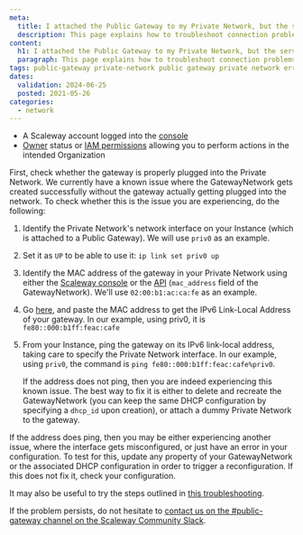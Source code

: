 ```yaml
---
meta:
  title: I attached the Public Gateway to my Private Network, but the services provided by the gateway are not working (NAT etc)
  description: This page explains how to troubleshoot connection problems after attaching a Public Gateway to a Private Network but finding that the services provided by the gateway are not working (NAT etc)
content:
  h1: I attached the Public Gateway to my Private Network, but the services provided by the gateway are not working (NAT etc)
  paragraph: This page explains how to troubleshoot connection problems after attaching a Public Gateway to a Private Network but finding that the services provided by the gateway are not working (NAT etc)
tags: public-gateway private-network public gateway private network error nat dns 
dates:
  validation: 2024-06-25
  posted: 2021-05-26
categories:
  - network
---
```


<Macro id="requirements" />

- A Scaleway account logged into the [console](https://console.scaleway.com/)
- [Owner](/identity-and-access-management/iam/concepts/#owner) status or [IAM permissions](/identity-and-access-management/iam/concepts/#permission) allowing you to perform actions in the intended Organization

First, check whether the gateway is properly plugged into the Private Network. We currently have a known issue where the GatewayNetwork gets created successfully without the gateway actually getting plugged into the network. To check whether this is the issue you are experiencing, do the following:

1. Identify the Private Network's network interface on your Instance (which is attached to a Public Gateway). We will use `priv0` as an example.
2. Set it as `UP` to be able to use it: `ip link set priv0 up`
3. Identify the MAC address of the gateway in your Private Network using either the [Scaleway console](https://console.scaleway.com/) or the [API](https://www.scaleway.com/en/developers/api/public-gateway/#path-gateway-networks/) (`mac_address` field of the GatewayNetwork). We'll use `02:00:b1:ac:ca:fe` as an example.
4. Go [here](https://ben.akrin.com/?p=1347/), and paste the MAC address to get the IPv6 Link-Local Address of your gateway. In our example, using priv0, it is `fe80::000:b1ff:feac:cafe`
5. From your Instance, ping the gateway on its IPv6 link-local address, taking care to specify the Private Network interface. In our example, using `priv0`, the command is `ping fe80::000:b1ff:feac:cafe%priv0`.

    If the address does not ping, then you are indeed experiencing this known issue. The best way to fix it is either to delete and recreate the GatewayNetwork (you can keep the same DHCP configuration by specifying a `dhcp_id` upon creation), or attach a dummy Private Network to the gateway.

If the address does ping, then you may be either experiencing another issue, where the interface gets misconfigured, or just have an error in your configuration. To test for this, update any property of your GatewayNetwork or the associated DHCP configuration in order to trigger a reconfiguration. If this does not fix it, check your configuration.

It may also be useful to try the steps outlined in [this troubleshooting](/network/vpc/troubleshooting/autoconfig-not-working/).

If the problem persists, do not hesitate to [contact us on the #public-gateway channel on the Scaleway Community Slack](https://scaleway-community.slack.com/archives/C01NTFET64D/).